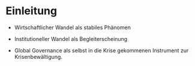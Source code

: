 # Einleitung 

- Wirtschaftlicher Wandel als stabiles Phänomen

- Institutioneller Wandel als Begleiterscheinung

- Global Governance als selbst in die Krise gekommenen Instrument zur Krisenbewältigung.

